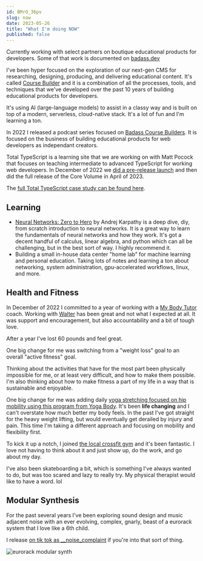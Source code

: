 ```yaml
---
id: BMrO_36pv
slug: now
date: 2023-05-26
title: "What I'm doing NOW"
published: false
---
```


Currently working with select partners on boutique educational products for developers. Some of that work is documented on [badass.dev](https://badass.dev/)

I've been hyper focused on the exploration of our next-gen CMS for researching, designing, producing, and delivering educational content. It's called [Course Builder](https://www.coursebuilder.dev) and it is a combination of all the processes, tools, and techniques that we've developed over the past 10 years of building educational products for developers.

It's using AI (large-language models) to assist in a classy way and is built on top of a modern, serverless, cloud-native stack. It's a lot of fun and I'm learning a ton.

In 2022 I released a podcast series focused on [Badass Course Builders](https://badass.dev/podcast/course-builders/). It is focused on the business of building educational products for web developers as independant creators.

Total TypeScript is a learning site that we are working on with Matt Pocock that focuses on teaching intermediate to advanced TypeScript for working web developers. In December of 2022 we [did a pre-release launch](https://badass.dev/launch-of-a-developer-education-product) and then did the full release of the Core Volume in April of 2023. 

The [full Total TypeScript case study can be found here](https://badass.dev/partners/total-typescript).

## Learning

* [Neural Networks: Zero to Hero](https://www.youtube.com/playlist?list=PLAqhIrjkxbuWI23v9cThsA9GvCAUhRvKZ) by Andrej Karpathy is a deep dive, diy, from scratch introduction to neural networks. It is a great way to learn the fundamentals of neural networks and how they work. It's got a decent handful of calculus, linear algebra, and python which can all be challenging, but in the best sort of way. I highly recommend it.
* Building a small in-house data center "home lab" for machine learning and personal education. Taking lots of notes and learning a ton about networking, system administration, gpu-accelerated workflows, linux, and more. 

## Health and Fitness

In December of 2022 I committed to a year of working with a [My Body Tutor](https://www.mybodytutor.com/) coach. Working with [Walter](https://www.mybodytutor.com/tutors/walter) has been great and not what I expected at all. It was support and encouragement, but also accountability and a bit of tough love.

After a year I've lost 60 pounds and feel great.

One big change for me was switching from a "weight loss" goal to an overall "active fitness" goal. 

Thinking about the activities that have for the most part been physically impossible for me, or at least very difficult, and how to make them possible. I'm also thinking about how to make fitness a part of my life in a way that is sustainable and enjoyable. 

One big change for me was adding daily [yoga stretching focused on hip mobility using this program from Yoga Body](https://www.yogabody.com/21-day-hips/). It's been **life changing** and I can't overstate how much better my body feels. In the past I've got straight for the heavy weight lifting, but would eventually get derailed by injury and pain. This time I'm taking a different approach and focusing on mobility and flexibility first. 

To kick it up a notch, I joined [the local crossfit gym](https://crossfitfortvancouver.com/) and it's been fantastic. I love not having to think about it and just show up, do the work, and go about my day.

I've also been skateboarding a bit, which is something I've always wanted to do, but was too scared and lazy to really try. My physical therapist would like to have a word. lol

## Modular Synthesis

For the past several years I've been exploring sound design and music adjacent noise with an ever evolving, complex, gnarly, beast of a eurorack system that I love like a 6th child.

I release [on tik tok as __noise_complaint](https://www.tiktok.com/@_noise_complaint) if you're into that sort of thing.

![eurorack modular synth](https://res.cloudinary.com/joelhooks/image/upload/v1685123743/a-modular-synth_mj3bsl.jpg)